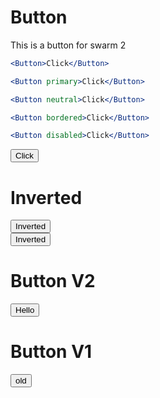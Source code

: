 
# Button
This is a button for swarm 2
```.jsx
<Button>Click</Button>
```
```.jsx
<Button primary>Click</Button>
```
```.jsx
<Button neutral>Click</Button>
```
```.jsx
<Button bordered>Click</Button>
```
```.jsx
<Button disabled>Click</Button>
```

<Button bordered>Click</Button>

# Inverted
<div style={{backgroundColor: 'black'}}>
    <Button inverted>Inverted</Button>
</div>
<div style={{backgroundColor: 'green'}}>
    <Button inverted>Inverted</Button>
</div>

# Button V2
<Button primary>Hello</Button>
# Button V1
<button class="button button-primary">old</button>